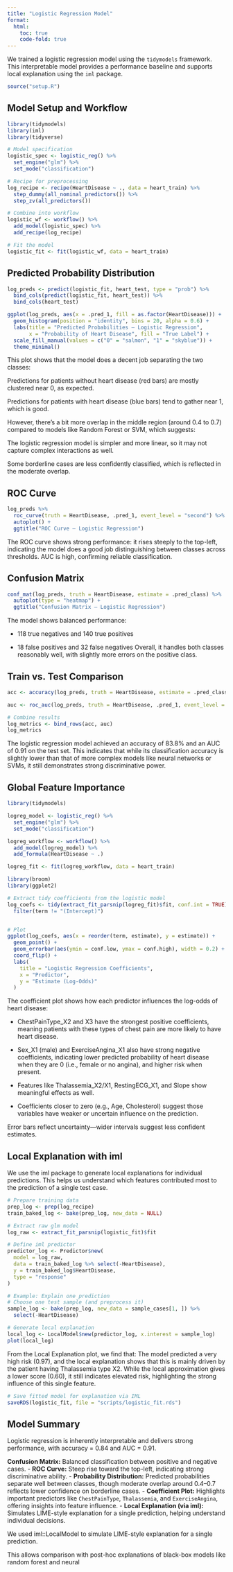 ```yaml
---
title: "Logistic Regression Model"
format:
  html:
    toc: true
    code-fold: true
---
```


We trained a logistic regression model using the `tidymodels` framework. This interpretable model provides a performance baseline and supports local explanation using the `iml` package.

```r
source("setup.R")
```

## Model Setup and Workflow

```r
library(tidymodels)
library(iml)
library(tidyverse)

# Model specification
logistic_spec <- logistic_reg() %>%
  set_engine("glm") %>%
  set_mode("classification")

# Recipe for preprocessing
log_recipe <- recipe(HeartDisease ~ ., data = heart_train) %>%
  step_dummy(all_nominal_predictors()) %>%
  step_zv(all_predictors())

# Combine into workflow
logistic_wf <- workflow() %>%
  add_model(logistic_spec) %>%
  add_recipe(log_recipe)

# Fit the model
logistic_fit <- fit(logistic_wf, data = heart_train)
```

## Predicted Probability Distribution

```r
log_preds <- predict(logistic_fit, heart_test, type = "prob") %>%
  bind_cols(predict(logistic_fit, heart_test)) %>%
  bind_cols(heart_test)

ggplot(log_preds, aes(x = .pred_1, fill = as.factor(HeartDisease))) +
  geom_histogram(position = "identity", bins = 20, alpha = 0.6) +
  labs(title = "Predicted Probabilities – Logistic Regression",
       x = "Probability of Heart Disease", fill = "True Label") +
  scale_fill_manual(values = c("0" = "salmon", "1" = "skyblue")) +
  theme_minimal()
```

This plot shows that the model does a decent job separating the two classes:

Predictions for patients without heart disease (red bars) are mostly clustered near 0, as expected.

Predictions for patients with heart disease (blue bars) tend to gather near 1, which is good.

However, there's a bit more overlap in the middle region (around 0.4 to 0.7) compared to models like Random Forest or SVM, which suggests:

The logistic regression model is simpler and more linear, so it may not capture complex interactions as well.

Some borderline cases are less confidently classified, which is reflected in the moderate overlap.

## ROC Curve

```r
log_preds %>%
  roc_curve(truth = HeartDisease, .pred_1, event_level = "second") %>%
  autoplot() +
  ggtitle("ROC Curve – Logistic Regression")

```

The ROC curve shows strong performance: it rises steeply to the top-left, indicating the model does a good job distinguishing between classes across thresholds.
AUC is high, confirming reliable classification.

## Confusion Matrix

```r
conf_mat(log_preds, truth = HeartDisease, estimate = .pred_class) %>%
  autoplot(type = "heatmap") +
  ggtitle("Confusion Matrix – Logistic Regression")

```

The model shows balanced performance:

- 118 true negatives and 140 true positives

- 18 false positives and 32 false negatives
Overall, it handles both classes reasonably well, with slightly more errors on the positive class.

## Train vs. Test Comparison

```r
acc <- accuracy(log_preds, truth = HeartDisease, estimate = .pred_class)

auc <- roc_auc(log_preds, truth = HeartDisease, .pred_1, event_level = "second")

# Combine results
log_metrics <- bind_rows(acc, auc)
log_metrics

```

The logistic regression model achieved an accuracy of 83.8% and an AUC of 0.91 on the test set. This indicates that while its classification accuracy is slightly lower than that of more complex models like neural networks or SVMs, it still demonstrates strong discriminative power.


## Global Feature Importance

```r
library(tidymodels)

logreg_model <- logistic_reg() %>%
  set_engine("glm") %>%
  set_mode("classification")

logreg_workflow <- workflow() %>%
  add_model(logreg_model) %>%
  add_formula(HeartDisease ~ .)

logreg_fit <- fit(logreg_workflow, data = heart_train)

library(broom)
library(ggplot2)

# Extract tidy coefficients from the logistic model
log_coefs <- tidy(extract_fit_parsnip(logreg_fit)$fit, conf.int = TRUE) %>%
  filter(term != "(Intercept)")


# Plot
ggplot(log_coefs, aes(x = reorder(term, estimate), y = estimate)) +
  geom_point() +
  geom_errorbar(aes(ymin = conf.low, ymax = conf.high), width = 0.2) +
  coord_flip() +
  labs(
    title = "Logistic Regression Coefficients",
    x = "Predictor",
    y = "Estimate (Log-Odds)"
  )

```

The coefficient plot shows how each predictor influences the log-odds of heart disease:

- ChestPainType_X2 and X3 have the strongest positive coefficients, meaning patients with these types of chest pain are more likely to have heart disease.

- Sex_X1 (male) and ExerciseAngina_X1 also have strong negative coefficients, indicating lower predicted probability of heart disease when they are 0 (i.e., female or no angina), and higher risk when present.

- Features like Thalassemia_X2/X1, RestingECG_X1, and Slope show meaningful effects as well.

- Coefficients closer to zero (e.g., Age, Cholesterol) suggest those variables have weaker or uncertain influence on the prediction.

Error bars reflect uncertainty—wider intervals suggest less confident estimates.

## Local Explanation with iml

We use the iml package to generate local explanations for individual predictions.
This helps us understand which features contributed most to the prediction of a single test case.

```r
# Prepare training data
prep_log <- prep(log_recipe)
train_baked_log <- bake(prep_log, new_data = NULL)

# Extract raw glm model
log_raw <- extract_fit_parsnip(logistic_fit)$fit

# Define iml predictor
predictor_log <- Predictor$new(
  model = log_raw,
  data = train_baked_log %>% select(-HeartDisease),
  y = train_baked_log$HeartDisease,
  type = "response"
)
```


```r
# Example: Explain one prediction
# Choose one test sample (and preprocess it)
sample_log <- bake(prep_log, new_data = sample_cases[1, ]) %>%
  select(-HeartDisease)

# Generate local explanation
local_log <- LocalModel$new(predictor_log, x.interest = sample_log)
plot(local_log)

```

From the Local Explanation plot, we find that: The model predicted a very high risk (0.97), and the local explanation shows that this is mainly driven by the patient having Thalassemia type X2.
While the local approximation gives a lower score (0.60), it still indicates elevated risk, highlighting the strong influence of this single feature.


```r
# Save fitted model for explanation via IML
saveRDS(logistic_fit, file = "scripts/logistic_fit.rds")

```

## Model Summary

Logistic regression is inherently interpretable and delivers strong performance, with accuracy = 0.84 and AUC = 0.91.

**Confusion Matrix:** Balanced classification between positive and negative cases.
- **ROC Curve:** Steep rise toward the top-left, indicating strong discriminative ability.
- **Probability Distribution:** Predicted probabilities separate well between classes, though moderate overlap around 0.4–0.7 reflects lower confidence on borderline cases.
- **Coefficient Plot:** Highlights important predictors like `ChestPainType`, `Thalassemia`, and `ExerciseAngina`, offering insights into feature influence.
- **Local Explanation (via iml):** Simulates LIME-style explanation for a single prediction, helping understand individual decisions.

We used iml::LocalModel to simulate LIME-style explanation for a single prediction.

This allows comparison with post-hoc explanations of black-box models like random forest and neural 